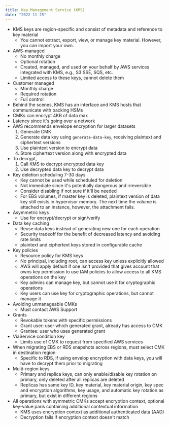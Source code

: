 ```yaml
---
title: Key Management Service (KMS)
date: "2022-11-25"
---
```


- KMS keys are region-specific and consist of metadata and reference to key material
  - You cannot extract, export, view, or manage key material. However, you can import your own.
- AWS-managed
  - No monthly charge
  - Optional rotation
  - Created, managed, and used on your behalf by AWS services integrated with KMS, e.g., S3 SSE, SQS, etc.
  - Limited access to these keys, cannot delete them
- Customer managed
  - Monthly charge
  - Required rotation
  - Full control
- Behind the scenes, KMS has an interface and KMS hosts that communicate with backing HSMs
- CMKs can encrypt 4KB of data max
- Latency since it's going over a network
- AWS recommends envelope encryption for larger datasets
  1. Generate CMK
  1. Generate data key using `generate-data-key`, receiving plaintext and ciphertext versions
  1. Use plaintext version to encrypt data
  1. Store ciphertext version along with encrypted data
- To decrypt,
  1. Call KMS to decrypt encrypted data key
  1. Use decrypted data key to decrypt data
- Key deletion scheduling 7-30 days
  - Key cannot be used while scheduled for deletion
  - Not immediate since it's potentially dangerous and irreversible
  - Consider disabling if not sure if it'll be needed
  - For EBS volumes, if master key is deleted, plaintext version of data key still exists in hypervisor memory. The next time the volume is attached to an instance, however, the attachment fails.
- Asymmetric keys
  - Use for encrypt/decrypt or sign/verify
- Data key caching
  - Reuse data keys instead of generating new one for each operation
  - Security tradeoff for the benefit of decreased latency and avoiding rate limits
  - plaintext and ciphertext keys stored in configurable cache
- Key policies
  - Resource policy for KMS keys
  - No principal, including root, can access key unless explicitly allowed
  - AWS will apply default if one isn't provided that gives account that owns key permission to use IAM policies to allow access to all KMS operations on the key
  - Key admins can manage key, but cannot use it for cryptographic operations
  - Key users can use key for cryptographic operations, but cannot manage it
- Avoiding unmanageable CMKs
  - Must contact AWS Support
- Grants
  - Revokable tokens with specific permissions
  - Grant user: user which generated grant, already has access to CMK
  - Grantee: user who uses generated grant
- ViaService condition key
  - Limits use of CMK to request from specified AWS services
- When migrating EBS or RDS snapshots across regions, must select CMK in destination region
  - Specific to RDS, if using envelop encryption with data keys, you will have to decrypt them prior to migrating
- Multi-region keys
  - Primary and replica keys, can only enable/disable key rotation on primary, only deleted after all replicas are deleted
  - Replicas has same key ID, key material, key material origin, key spec and encryption algorithms, key usage, and automatic key rotation as primary, but exist in different regions
- All operations with symmetric CMKs accept encryption context, optional key-value paris containing additional contextual information
  - KMS uses encryption context as additional authenticated data (AAD)
  - Decryption fails if encryption context doesn't match
